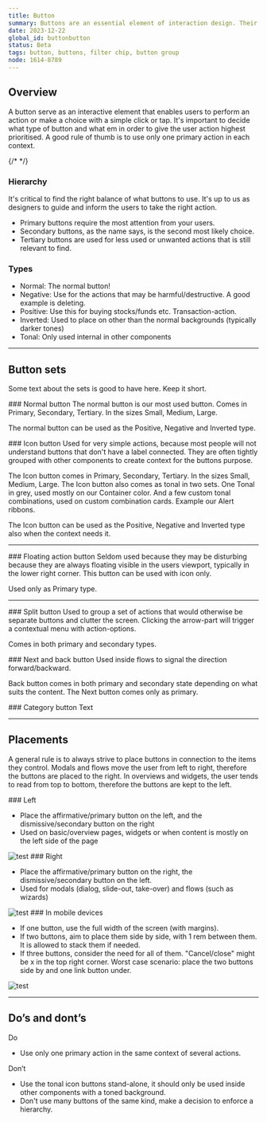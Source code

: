 ```yaml
---
title: Button
summary: Buttons are an essential element of interaction design. Their primary role is to help people take actions quickly.
date: 2023-12-22
global_id: buttonbutton
status: Beta
tags: button, buttons, filter chip, button group
node: 1614-8789
---
```


## Overview
A button serve as an interactive element that enables users to perform an action or make a choice with a simple click or tap. It's important to decide what type of button and what em in order to give the user action highest prioritised. A good rule of thumb is to use only one primary action in each context. 

{/* <Playground component="button" story-id="1" /> */}

<Row>
<Col>

### Hierarchy
It's critical to find the right balance of what buttons to use. It's up to us as designers to guide and inform the users to take the right action.

<ul>
    <li>Primary buttons require the most attention from your users.</li>
    <li>Secondary buttons, as the name says, is the second most likely choice.</li>
    <li>Tertiary buttons are used for less used or unwanted actions that is still relevant to find.</li>
</ul>
</Col>
<Col>
    <FigmaSVG 
        node="1608-315" 
        caption="From top - Primary, Secondary, Tertiary." 
    />
</Col>
</Row>

### Types
<ul>
<li>Normal: The normal button!</li>
<li>Negative: Use for the actions that may be harmful/destructive. A good example is deleting.</li>
<li>Positive: Use this for buying stocks/funds etc. Transaction-action.</li>
<li>Inverted: Used to place on other than the normal backgrounds (typically darker tones)</li>
<li>Tonal: Only used internal in other components</li>
</ul>

<FigmaSVG node="1608-1209" caption="All types of buttons" height="300" />

<hr />

## Button sets
Some text about the sets is good to have here. Keep it short.
<Row>
<Col><FigmaSVG node="1609-2970" caption="1. Normal" /></Col>
<Col><FigmaSVG node="1609-2974" caption="2. Icon button" /></Col>
<Col><FigmaSVG node="1609-2977" caption="3. Extended FAB" /></Col>
</Row>
<Row>
<Col><FigmaSVG node="1609-2981" caption="4. Split button" /></Col>
<Col><FigmaSVG node="1609-2985" caption="5. Next and back button" /></Col>
<Col><FigmaSVG node="1609-2988" caption="6. Category button" /></Col>
</Row>

<Row>
<Col>
### Normal button
The normal button is our most used button.
Comes in Primary, Secondary, Tertiary.  In the sizes Small, Medium, Large.

The normal button can be used as the Positive, Negative and Inverted type. 
</Col>
<Col> </Col>
</Row>

<Row>
<Col><FigmaSVG node="1609-7673" caption="Normal in Primary, secondary and tertiary" /></Col>
<Col><FigmaSVG node="1609-7763" caption="Positive and negative button in Primary" /></Col>
</Row>

<Row>
<Col>
### Icon button
Used for very simple actions, because most people will not understand buttons that don't have a label connected. They are often tightly grouped with other components to create context for the buttons purpose.

The Icon button comes in Primary, Secondary, Tertiary.  In the sizes Small, Medium, Large. The Icon button also comes as tonal in two sets. One Tonal in grey, used mostly on our Container color. And a few custom tonal combinations, used on custom combination cards. Example our Alert ribbons.

The Icon button can be used as the Positive, Negative and Inverted type also when the context needs it.
</Col>
</Row>

<Row>
<Col><FigmaSVG node="1609-7912" caption="Icon button, normal and positive" /></Col>
<Col><FigmaSVG node="1609-8031" caption="Tonal and custom tonal" /></Col>
<Col><FigmaSVG node="1609-8159" caption="Tonal custom combinations on Alert ribbon" /></Col>
</Row>

<hr />

<Row>
<Col>
### Floating action button
Seldom used because they may be disturbing because they are always floating visible in the users viewport, typically in the lower right corner. This button can be used with icon only.

Used only as Primary type.
</Col>
<Col><FigmaSVG node="1609-8378" caption="This is the floating action button." /></Col>
</Row>

<hr />

<Row>
<Col>
### Split button
Used to group a set of actions that would otherwise be separate buttons and clutter the screen. Clicking the arrow-part will trigger a contextual menu with action-options. 

Comes in both primary and secondary types.
</Col>
<Col><FigmaSVG node="1609-8401" caption="Split button, try it out!" /></Col>
</Row>

<Row>
<Col>
### Next and back button
Used inside flows to signal the direction forward/backward. 

Back button comes in both primary and secondary state depending on what suits the content. The Next button comes only as primary.
</Col>
<Col> </Col>
</Row>

<Row>
<Col><FigmaSVG node="1609-8419" caption="Next button only in primary" /></Col>
<Col><FigmaSVG node="1609-8421" caption="Back button primary" /></Col>
<Col><FigmaSVG node="1609-8423" caption="Back button secondary" /></Col>
</Row>


<Row>
<Col>
### Category button
Text
</Col>
<Col><FigmaSVG node="1609-8446" caption="Default and highlighted." /></Col>
</Row>

<hr />

## Placements
A general rule is to always strive to place buttons in connection to the items they control. Modals and flows move the user from left to right, therefore the buttons are placed to the right. In overviews and widgets, the user tends to read from top to bottom, therefore the buttons are kept to the left.

<Row>
<Col>
### Left
<ul>
    <li>Place the affirmative/primary button on the left, and the dismissive/secondary button on the right</li>
    <li>Used on basic/overview pages, widgets or when content is mostly on the left side of the page</li>
</ul>
</Col>
<Col><Image src="/content/button/image-light.png" dark="/content/button/image-dark.png" alt="test"  /></Col>
</Row>

<Row>
<Col>
### Right
<ul>
    <li>Place the affirmative/primary button on the right, the dismissive/secondary button on the left.</li>
    <li>Used for modals (dialog, slide-out, take-over) and flows (such as wizards)</li>
</ul>
</Col>
<Col><Image src="/content/button/image-light.png" dark="/content/button/image-dark.png" alt="test" /></Col>
</Row>

<Row>
<Col>
### In mobile devices
<ul>
    <li>If one button, use the full width of the screen (with margins).</li>
    <li>If two buttons, aim to place them side by side, with 1 rem between them. It is allowed to stack them if needed.</li>
    <li>If three buttons, consider the need for all of them. "Cancel/close" might be x in the top right corner. Worst case scenario: place the two buttons side by and one link button under.</li>
</ul>
</Col>
<Col><Image src="/content/button/image-light.png" dark="/content/button/image-dark.png" alt="test" /></Col>
</Row>

<hr />

## Do’s and dont’s

<Row>
<Col>
Do
<ul>
    <li>Use only one primary action in the same context of several actions.</li>
</ul>
</Col>
<Col> 
Don’t
<ul>
    <li>Use the tonal icon buttons stand-alone, it should only be used inside other components with a toned background.</li>
    <li>Don't use many buttons of the same kind, make a decision to enforce a hierarchy.</li>
</ul>
</Col>
</Row>

<Row>
    <Col>
        <Do>
            <FigmaSVG node="1630-1610" />
        </Do>
    </Col>
    <Col>
        <Dont>
            <FigmaSVG node="1630-1648" />
        </Dont>
    </Col>
</Row>